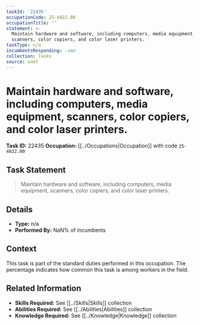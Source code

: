 ```yaml
---
taskId: '22435'
occupationCode: 25-4022.00
occupationTitle: ''
statement: >-
  Maintain hardware and software, including computers, media equipment,
  scanners, color copiers, and color laser printers.
taskType: n/a
incumbentsResponding: .nan
collection: Tasks
source: onet
---
```

# Maintain hardware and software, including computers, media equipment, scanners, color copiers, and color laser printers.

**Task ID:** 22435
**Occupation:** [[../Occupations|Occupation]] with code `25-4022.00`

## Task Statement

> Maintain hardware and software, including computers, media equipment, scanners, color copiers, and color laser printers.

## Details

- **Type:** n/a
- **Performed By:** NaN% of incumbents

## Context

This task is part of the standard duties performed in this occupation. The percentage indicates how common this task is among workers in the field.

## Related Information

- **Skills Required:** See [[../Skills|Skills]] collection
- **Abilities Required:** See [[../Abilities|Abilities]] collection
- **Knowledge Required:** See [[../Knowledge|Knowledge]] collection
